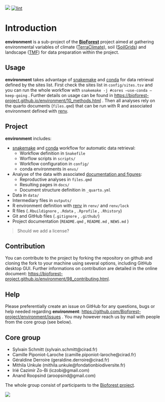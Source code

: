 [![](https://www.repostatus.org/badges/latest/wip.svg)](#0) [![lint](https://github.com/Bioforest-project/environment/workflows/lint/badge.svg){alt="lint"}](#0)

# Introduction {.unnumbered}

**environment** is a sub-project of the [**BioForest**](https://github.com/Bioforest-project) project aimed at gathering environmental variables of climate ([TerraClimate](https://www.climatologylab.org/terraclimate.html)), soil ([SoilGrids](https://www.isric.org/explore/soilgrids)) and landscape ([TMF](https://forobs.jrc.ec.europa.eu/TMF)) for data preparation within the project.

## Usage

**environment** takes advantage of [snakemake](https://snakemake.readthedocs.io/en/stable/) and [conda](https://docs.conda.io/projects/conda/en/latest/user-guide/install/index.html) for data retrieval defined by the sites list. First check the sites list in `config/sites.tsv` and you can run the whole workflow with `snakemake -j #cores –use-conda –keep-going` . Further details on usage can be found in <https://bioforest-project.github.io/environment/10_methods.html> . Then all analyses rely on the quarto documents (`files.qmd`) that can be run with R and associated environment defined with [renv](https://rstudio.github.io/renv/articles/renv.html).

## Project

**environment** includes:

-   [snakemake](https://snakemake.readthedocs.io/en/stable/) and [conda](https://docs.conda.io/projects/conda/en/latest/user-guide/install/index.html) workflow for automatic data retrieval:
    -   Workflow definition in `Snakefile`
    -   Worflow scripts in `scripts/`
    -   Workflow configuration in `config/`
    -   conda environments in `envs/`
-   Analyse of the data with associated [documentation and figures](https://bioforest-project.github.io/environment/):
    -   Reproductive analyses in `files.qmd`
    -   Resulting pages in `docs/`
    -   Document structure definition in `_quarto.yml`
-   Data in `data/`
-   Intermediary files in `outputs/`
-   R environment definition with [renv](https://rstudio.github.io/renv/articles/renv.html) in `renv/` and `renv/lock`
-   R files (`.Rbuildignore` , `.Rdata` , `.Rprofile` , `.Rhistory`)
-   Git and GitHub files (`.gitignore` , `.github/`)
-   Project documentation (`README.qmd` , `README.md` , `NEWS.md` )

> Should we add a license?

## Contribution

You can contribute to the project by forking the repository on github and cloning the fork to your machine using several options, including GitHub desktop GUI. Further informations on contribution are detailed in the online document: <https://bioforest-project.github.io/environment/98_contributing.html>.

## Help

Please preferentially create an issue on GitHub for any questions, bugs or help needed regarding **environment**: <https://github.com/Bioforest-project/environment/issues> . You may however reach us by mail with people from the core group (see below).

## Core group

-   Sylvain Schmitt (sylvain.schmitt\@cirad.fr)
-   Camille Piponiot-Laroche (camille.piponiot-laroche\@cirad.fr)
-   Géraldine Derroire (geraldine.derroire\@cirad.fr)
-   Mithila Unkule (mithila.unkule\@fondationbiodiversite.fr)
-   Irié Cazimir Zo-Bi (iczobi\@gmail.com)
-   Anand Roopsind (aroopsind\@gmail.com)

The whole group consist of participants to the [Bioforest project](https://www.fondationbiodiversite.fr/la-frb-en-action/programmes-et-projets/le-cesab/bioforest/).

![](https://www.fondationbiodiversite.fr/wp-content/uploads/2023/10/bioforest-ws1_web.jpeg)
